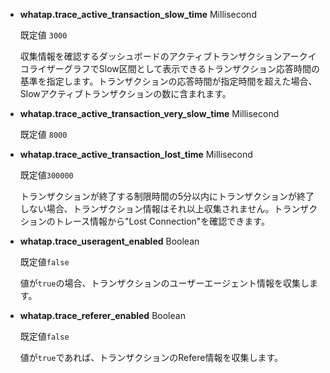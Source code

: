 - **whatap.trace_active_transaction_slow_time** <span class='type'>Millisecond</span>

  既定値 `3000`

  収集情報を確認するダッシュボードのアクティブトランザクションアークイコライザーグラフでSlow区間として表示できるトランザクション応答時間の基準を指定します。トランザクションの応答時間が指定時間を超えた場合、Slowアクティブトランザクションの数に含まれます。

- **whatap.trace_active_transaction_very_slow_time** <span class='type'>Millisecond</span>

  既定値 `8000`

- **whatap.trace_active_transaction_lost_time** <span class='type'>Millisecond</span>

  既定値`300000`

  トランザクションが終了する制限時間の5分以内にトランザクションが終了しない場合、トランザクション情報はそれ以上収集されません。トランザクションのトレース情報から"Lost Connection"を確認できます。

- **whatap.trace_useragent_enabled** <span class='type'>Boolean</span>

  既定値`false`

  値が`true`の場合、トランザクションのユーザーエージェント情報を収集します。 

- **whatap.trace_referer_enabled** <span class='type'>Boolean</span>

  既定値`false`

  値が`true`であれば、トランザクションのRefere情報を収集します。
